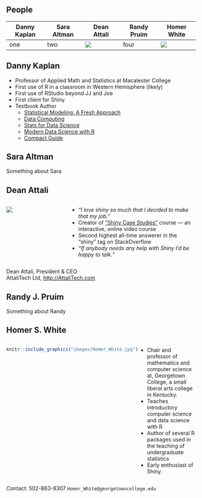 ## People

Danny Kaplan | Sara Altman | Dean Attali | Randy Pruim | Homer White
-------------|-------------|-------------|-------------|-------------|
one | two | ![](images/dean_attali_2.jpg) | four | ![](images/Homer_White.jpg)

Danny Kaplan
---

- Professor of Applied Math and Statistics at Macalester College
- First use of R in a classroom in Western Hemisphere (likely)
- First use of RStudio beyond JJ and Joe
- First client for Shiny
- Textbook Author
     - [Statistical Modeling: A Fresh Approach]()
     - [Data Computing]()
     - [Stats for Data Science]()
     - [Modern Data Science with R]()
     - [Compact Guide]()


Sara Altman
---

Something about Sara


<style>
.container{
    display: flex;
}
.col{
    flex: 1;
}
.col2{
    flex: 2;
}
</style>

Dean Attali
---

<div class="container">
<div class="col">
![](images/dean_attali.jpg)
</div>

<div class="col2">
* *"I love shiny so much that I decided to make that my job."*
* Creator of ["Shiny Case Studies"](https://www.datacamp.com/courses/building-web-applications-in-r-with-shiny-case-studies) course — an interactive, online video course
* Second highest all-time answerer in the "shiny" tag on StackOverflow
* *"If anybody needs any help with Shiny I'd be happy to talk."*
</div>

</div>

Dean Attali, President & CEO     
AttaliTech Ltd, <http://AttaliTech.com>

Randy J. Pruim
---

Something about Randy

Homer S. White
---



<div class="container">

<div class="col">
```r
knitr::include_graphics("images/Homer_White.jpg")
```
</div>

<div class="col2">
- Chair and professor of mathematics and computer science at, Georgetown College, a small liberal arts college in Kentucky.  
- Teaches introductory computer science and data science with R 
- Author of several R packages used in the teaching of undergraduate statistics
- Early enthusiast of Shiny.

</div>
</div>
Contact: 502-863-8307 `Homer_White@georgetowncollege.edu`
